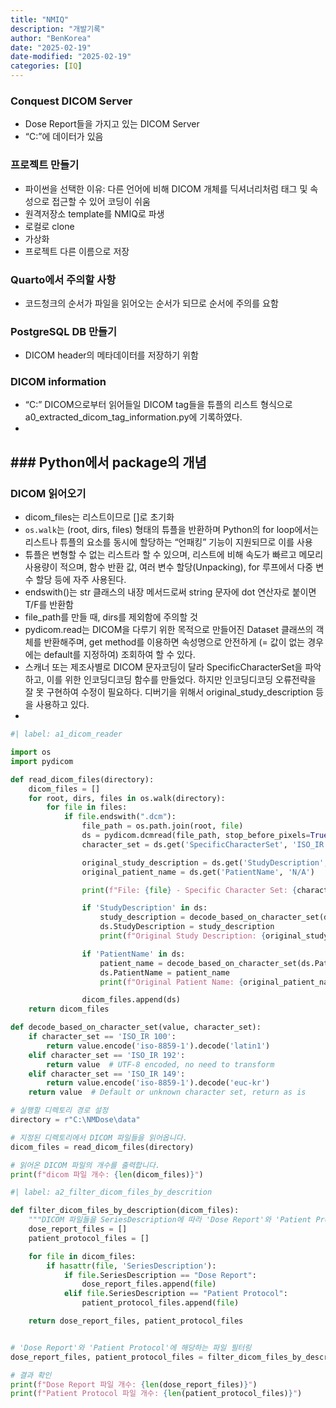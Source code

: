 ```yaml
---
title: "NMIQ"
description: "개발기록"
author: "BenKorea"
date: "2025-02-19"
date-modified: "2025-02-19"
categories: [IQ]
---
```


### Conquest DICOM Server

-   Dose Report들을 가지고 있는 DICOM Server
-   "C:\NMDose\data"에 데이터가 있음

### 프로젝트 만들기

-   파이썬을 선택한 이유: 다른 언어에 비해 DICOM 개체를 딕셔너리처럼 태그 및 속성으로 접근할 수 있어 코딩이 쉬움
-   원격저장소 template를 NMIQ로 파생
-   로컬로 clone
-   가상화
-   프로젝트 다른 이름으로 저장

### Quarto에서 주의할 사항

-   코드청크의 순서가 파일을 읽어오는 순서가 되므로 순서에 주의를 요함

### PostgreSQL DB 만들기

-   DICOM header의 메타데이터를 저장하기 위함

### DICOM information

-   "C:\NMDose\data" DICOM으로부터 읽어들일 DICOM tag들을 튜플의 리스트 형식으로 a0_extracted_dicom_tag_information.py에 기록하였다.
-   

### Python에서 package의 개념
-   

### DICOM 읽어오기

- dicom_files는 리스트이므로 []로 초기화
- `os.walk`는 (root, dirs, files) 형태의 튜플을 반환하며 Python의 for loop에서는 리스트나 튜플의 요소를 동시에 할당하는 "언패킹" 기능이 지원되므로 이를 사용
- 튜플은 변형할 수 없는 리스트라 할 수 있으며, 리스트에 비해 속도가 빠르고 메모리 사용량이 적으며, 함수 반환 값, 여러 변수 할당(Unpacking), for 루프에서 다중 변수 할당 등에 자주 사용된다.
- endswith()는 str 클래스의 내장 메서드로써 string 문자에 dot 연산자로 붙이면 T/F를 반환함
- file_path를 만들 때, dirs를 제외함에 주의할 것
- pydicom.read는 DICOM을 다루기 위한 목적으로 만들어진 Dataset 클래쓰의 객체를 반환해주며, get method를 이용하면 속성명으로 안전하게 (= 값이 없는 경우에는 default를 지정하여) 조회하여 할 수 있다.
- 스캐너 또는 제조사별로 DICOM 문자코딩이 달라 SpecificCharacterSet을 파악하고, 이를 위한 인코딩디코딩 함수를 만들었다. 하지만 인코딩디코딩 오류전략을 잘 못 구현하여 수정이 필요하다. 디버기을 위해서 original_study_description 등을 사용하고 있다. 
- 
```python
#| label: a1_dicom_reader

import os
import pydicom

def read_dicom_files(directory):
    dicom_files = []
    for root, dirs, files in os.walk(directory):
        for file in files:
            if file.endswith(".dcm"):
                file_path = os.path.join(root, file)
                ds = pydicom.dcmread(file_path, stop_before_pixels=True)
                character_set = ds.get('SpecificCharacterSet', 'ISO_IR 192')  # UTF-8 as default

                original_study_description = ds.get('StudyDescription', 'N/A')
                original_patient_name = ds.get('PatientName', 'N/A')

                print(f"File: {file} - Specific Character Set: {character_set}")

                if 'StudyDescription' in ds:
                    study_description = decode_based_on_character_set(ds.StudyDescription, character_set)
                    ds.StudyDescription = study_description
                    print(f"Original Study Description: {original_study_description} -> Decoded: {study_description}")

                if 'PatientName' in ds:
                    patient_name = decode_based_on_character_set(ds.PatientName, character_set)
                    ds.PatientName = patient_name
                    print(f"Original Patient Name: {original_patient_name} -> Decoded: {patient_name}")

                dicom_files.append(ds)
    return dicom_files

def decode_based_on_character_set(value, character_set):
    if character_set == 'ISO_IR 100':
        return value.encode('iso-8859-1').decode('latin1')
    elif character_set == 'ISO_IR 192':
        return value  # UTF-8 encoded, no need to transform
    elif character_set == 'ISO_IR 149':
        return value.encode('iso-8859-1').decode('euc-kr')
    return value  # Default or unknown character set, return as is

# 실행할 디렉토리 경로 설정
directory = r"C:\NMDose\data"

# 지정된 디렉토리에서 DICOM 파일들을 읽어옵니다.
dicom_files = read_dicom_files(directory)

# 읽어온 DICOM 파일의 개수를 출력합니다.
print(f"dicom 파일 개수: {len(dicom_files)}")
```

```python
#| label: a2_filter_dicom_files_by_descrition

def filter_dicom_files_by_description(dicom_files):
    """DICOM 파일들을 SeriesDescription에 따라 'Dose Report'와 'Patient Protocol'로 필터링합니다."""
    dose_report_files = []
    patient_protocol_files = []

    for file in dicom_files:
        if hasattr(file, 'SeriesDescription'):
            if file.SeriesDescription == "Dose Report":
                dose_report_files.append(file)
            elif file.SeriesDescription == "Patient Protocol":
                patient_protocol_files.append(file)

    return dose_report_files, patient_protocol_files


# 'Dose Report'와 'Patient Protocol'에 해당하는 파일 필터링
dose_report_files, patient_protocol_files = filter_dicom_files_by_description(dicom_files)

# 결과 확인
print(f"Dose Report 파일 개수: {len(dose_report_files)}")
print(f"Patient Protocol 파일 개수: {len(patient_protocol_files)}")
```

```r

```